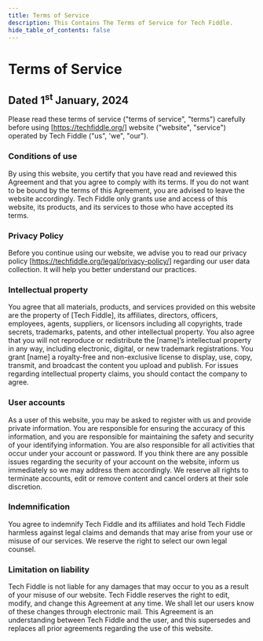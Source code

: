 ---
title: Terms of Service
description: This Contains The Terms of Service for Tech Fiddle.
hide_table_of_contents: false
---

# Terms of Service

## Dated 1<sup>st</sup> January, 2024

Please read these terms of service ("terms of service", "terms") carefully before using [https://techfiddle.org/] website ("website", "service") operated by Tech Fiddle ("us", 'we", "our").

### Conditions of use

By using this website, you certify that you have read and reviewed this Agreement and that you agree to comply with its terms. If you do not want to be bound by the terms of this Agreement, you are advised to leave the website accordingly. Tech Fiddle only grants use and access of this website, its products, and its services to those who have accepted its terms.

### Privacy Policy

Before you continue using our website, we advise you to read our privacy policy [https://techfiddle.org/legal/privacy-policy/] regarding our user data collection. It will help you better understand our practices.

### Intellectual property

You agree that all materials, products, and services provided on this website are the property of [Tech Fiddle], its affiliates, directors, officers, employees, agents, suppliers, or licensors including all copyrights, trade secrets, trademarks, patents, and other intellectual property. You also agree that you will not reproduce or redistribute the [name]’s intellectual property in any way, including electronic, digital, or new trademark registrations. You grant [name] a royalty-free and non-exclusive license to display, use, copy, transmit, and broadcast the content you upload and publish. For issues regarding intellectual property claims, you should contact the company to agree.

### User accounts

As a user of this website, you may be asked to register with us and provide private information. You are responsible for ensuring the accuracy of this information, and you are responsible for maintaining the safety and security of your identifying information. You are also responsible for all activities that occur under your account or password. If you think there are any possible issues regarding the security of your account on the website, inform us immediately so we may address them accordingly. We reserve all rights to terminate accounts, edit or remove content and cancel orders at their sole discretion.

### Indemnification

You agree to indemnify Tech Fiddle and its affiliates and hold Tech Fiddle harmless against legal claims and demands that may arise from your use or misuse of our services. We reserve the right to select our own legal counsel.

### Limitation on liability

Tech Fiddle is not liable for any damages that may occur to you as a result of your misuse of our website. Tech Fiddle reserves the right to edit, modify, and change this Agreement at any time. We shall let our users know of these changes through electronic mail. This Agreement is an understanding between Tech Fiddle and the user, and this supersedes and replaces all prior agreements regarding the use of this website.
